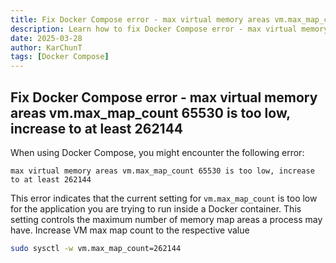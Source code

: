 ```yaml
---
title: Fix Docker Compose error - max virtual memory areas vm.max_map_count 65530 is too low, increase to at least 262144
description: Learn how to fix Docker Compose error - max virtual memory areas vm.max_map_count 65530 is too low, increase to at least 262144
date: 2025-03-28
author: KarChunT
tags: [Docker Compose]
---
```


## Fix Docker Compose error - max virtual memory areas vm.max_map_count 65530 is too low, increase to at least 262144

When using Docker Compose, you might encounter the following error:

```text
max virtual memory areas vm.max_map_count 65530 is too low, increase to at least 262144
```

This error indicates that the current setting for `vm.max_map_count` is too low for the application you are trying to run inside a Docker container. This setting controls the maximum number of memory map areas a process may have. Increase VM max map count to the respective value

```bash
sudo sysctl -w vm.max_map_count=262144
```
<Comments />
